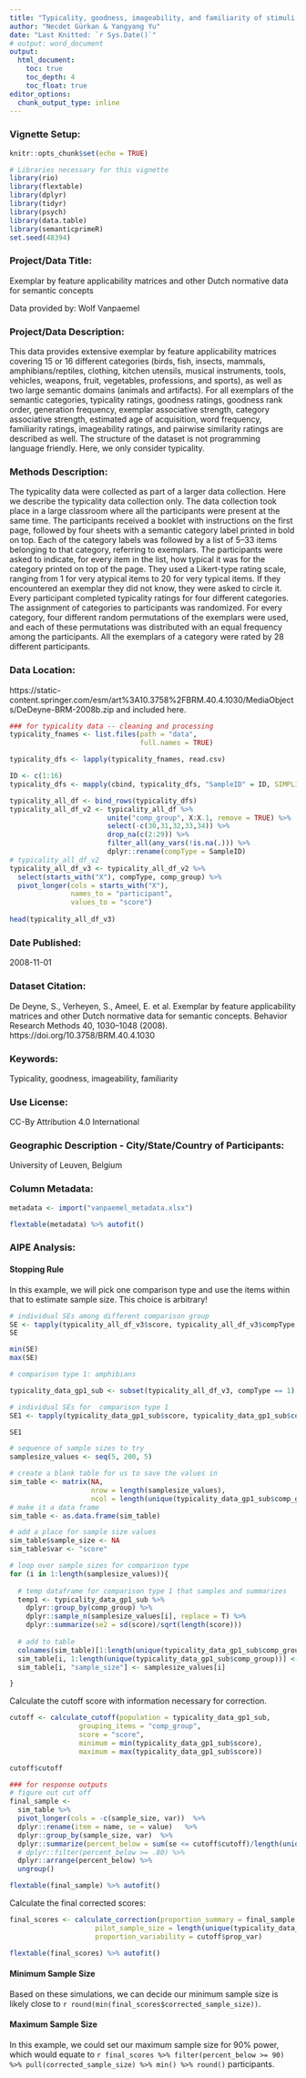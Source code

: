 ```yaml
---
title: "Typicality, goodness, imageability, and familiarity of stimuli across 16 categories"
author: "Necdet Gürkan & Yangyang Yu"
date: "Last Knitted: `r Sys.Date()`"
# output: word_document
output:
  html_document:
    toc: true
    toc_depth: 4
    toc_float: true
editor_options: 
  chunk_output_type: inline
---
```


### Vignette Setup:

```r
knitr::opts_chunk$set(echo = TRUE)

# Libraries necessary for this vignette
library(rio)
library(flextable)
library(dplyr)
library(tidyr)
library(psych)
library(data.table)
library(semanticprimeR)
set.seed(48394)
```

### Project/Data Title: 

Exemplar by feature applicability matrices and other Dutch normative data for semantic concepts

Data provided by: Wolf Vanpaemel

### Project/Data Description: 

This data provides extensive exemplar by feature applicability matrices covering  15 or 16 different categories (birds, fish, insects, mammals, amphibians/reptiles, clothing, kitchen utensils, musical instruments, tools, vehicles, weapons, fruit, vegetables, professions, and sports), as well as two large semantic domains (animals and artifacts). For all exemplars of the  semantic categories, typicality ratings, goodness ratings, goodness rank order, generation frequency, exemplar associative strength, category associative strength, estimated age of acquisition, word frequency, familiarity ratings, imageability ratings, and pairwise similarity ratings are described as well. The structure of the dataset is not programming language friendly. Here, we only consider typicality.

### Methods Description: 

The typicality data were collected as part of a larger data collection. Here we describe the typicality data collection only. The data collection took place in a large classroom where all the participants were present at the same time. The participants received a booklet with instructions on the first page, followed by four sheets with a semantic category label printed in bold on top. Each of the category labels was followed by a list of 5–33 items belonging to that category, referring to exemplars. The participants were asked to indicate, for every item in the list, how  typical it was for the category printed on top of the page. They used a Likert-type rating scale, ranging from 1 for very atypical items to 20 for very typical items. If they encountered an exemplar they did not know, they were asked to circle it. Every participant completed  typicality ratings for four different categories. The assignment of categories to participants was randomized. For every category, four different random permutations of the exemplars were used, and each of these permutations was distributed with an equal frequency among the participants. All the exemplars of a category were rated by 28 different participants.

### Data Location: 

https://static-content.springer.com/esm/art%3A10.3758%2FBRM.40.4.1030/MediaObjects/DeDeyne-BRM-2008b.zip and included here. 

```r
### for typicality data -- cleaning and processing
typicality_fnames <- list.files(path = "data",
                                full.names = TRUE)

typicality_dfs <- lapply(typicality_fnames, read.csv)

ID <- c(1:16)
typicality_dfs <- mapply(cbind, typicality_dfs, "SampleID" = ID, SIMPLIFY = F)

typicality_all_df <- bind_rows(typicality_dfs)
typicality_all_df_v2 <- typicality_all_df %>% 
                        unite("comp_group", X:X.1, remove = TRUE) %>% 
                        select(-c(30,31,32,33,34)) %>% 
                        drop_na(c(2:29)) %>%
                        filter_all(any_vars(!is.na(.))) %>%
                        dplyr::rename(compType = SampleID)
# typicality_all_df_v2
typicality_all_df_v3 <- typicality_all_df_v2 %>% 
  select(starts_with("X"), compType, comp_group) %>% 
  pivot_longer(cols = starts_with("X"), 
               names_to = "participant", 
               values_to = "score")
                    
head(typicality_all_df_v3)
```

### Date Published: 

2008-11-01

### Dataset Citation: 

De Deyne, S., Verheyen, S., Ameel, E. et al. Exemplar by feature applicability matrices
and other Dutch normative data for semantic concepts. Behavior Research
Methods 40, 1030–1048 (2008). https://doi.org/10.3758/BRM.40.4.1030
 
### Keywords: 

Typicality, goodness, imageability, familiarity

### Use License: 

CC-By Attribution 4.0 International

### Geographic Description - City/State/Country of Participants:

University of Leuven, Belgium

### Column Metadata: 

```r
metadata <- import("vanpaemel_metadata.xlsx")

flextable(metadata) %>% autofit()
```

### AIPE Analysis: 

#### Stopping Rule

In this example, we will pick one comparison type and use the items within that to estimate sample size. This choice is arbitrary!

```r
# individual SEs among different comparison group
SE <- tapply(typicality_all_df_v3$score, typicality_all_df_v3$compType, function (x) { sd(x)/sqrt(length(x)) })
SE

min(SE)
max(SE)

# comparison type 1: amphibians
```

```r
typicality_data_gp1_sub <- subset(typicality_all_df_v3, compType == 1)

# individual SEs for  comparison type 1
SE1 <- tapply(typicality_data_gp1_sub$score, typicality_data_gp1_sub$comp_group, function (x) { sd(x)/sqrt(length(x)) })

SE1
```

```r
# sequence of sample sizes to try
samplesize_values <- seq(5, 200, 5)

# create a blank table for us to save the values in 
sim_table <- matrix(NA, 
                    nrow = length(samplesize_values), 
                    ncol = length(unique(typicality_data_gp1_sub$comp_group)))
# make it a data frame
sim_table <- as.data.frame(sim_table)

# add a place for sample size values 
sim_table$sample_size <- NA
sim_table$var <- "score"

# loop over sample sizes for comparison type 
for (i in 1:length(samplesize_values)){
    
  # temp dataframe for comparison type 1 that samples and summarizes
  temp1 <- typicality_data_gp1_sub %>% 
    dplyr::group_by(comp_group) %>% 
    dplyr::sample_n(samplesize_values[i], replace = T) %>% 
    dplyr::summarize(se2 = sd(score)/sqrt(length(score))) 
  
  # add to table
  colnames(sim_table)[1:length(unique(typicality_data_gp1_sub$comp_group))] <- temp1$comp_group
  sim_table[i, 1:length(unique(typicality_data_gp1_sub$comp_group))] <- temp1$se2
  sim_table[i, "sample_size"] <- samplesize_values[i]

}
```

Calculate the cutoff score with information necessary for correction. 

```r
cutoff <- calculate_cutoff(population = typicality_data_gp1_sub, 
                 grouping_items = "comp_group",
                 score = "score", 
                 minimum = min(typicality_data_gp1_sub$score),
                 maximum = max(typicality_data_gp1_sub$score))

cutoff$cutoff
```

```r
### for response outputs 
# figure out cut off
final_sample <- 
  sim_table %>%
  pivot_longer(cols = -c(sample_size, var))  %>% 
  dplyr::rename(item = name, se = value)   %>% 
  dplyr::group_by(sample_size, var)  %>% 
  dplyr::summarize(percent_below = sum(se <= cutoff$cutoff)/length(unique(typicality_data_gp1_sub$comp_group)))  %>% 
  # dplyr::filter(percent_below >= .80) %>% 
  dplyr::arrange(percent_below) %>% 
  ungroup()

flextable(final_sample) %>% autofit()
```

Calculate the final corrected scores:

```r
final_scores <- calculate_correction(proportion_summary = final_sample,
                     pilot_sample_size = length(unique(typicality_data_gp1_sub$participant)),
                     proportion_variability = cutoff$prop_var)

flextable(final_scores) %>% autofit()
```

#### Minimum Sample Size

Based on these simulations, we can decide our minimum sample size is likely close to `r round(min(final_scores$corrected_sample_size))`.

#### Maximum Sample Size

In this example, we could set our maximum sample size for 90% power, which would equate to `r final_scores %>% filter(percent_below >= 90) %>% pull(corrected_sample_size) %>% min() %>% round()` participants. 